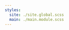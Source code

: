 ```yaml
---
styles:
  site: ./site.global.scss
  main: ./main.module.scss
---
```



<Once fallback={Block}>
  <Head>
    <title>
      <RenderConfig
        field="title"
        render={title => (title ? title + " | Katie's Site" : "Katie's Site")}
      />
    </title>
    <link rel="preconnect" href="https://fonts.googleapis.com" />
    <link
      rel="preconnect"
      href="https://fonts.gstatic.com"
      crossOrigin="anonymous"
    />
    <link
      href="https://fonts.googleapis.com/css2?family=Domine:wght@500&family=Open+Sans:wght@400&display=swap"
      rel="stylesheet"
    />
  </Head>
  <Header className={styles.main('header')} />
  <div className={styles.main('content')}>
    <Block />
  </div>
  <Footer className={styles.main('footer')} />
</Once>
